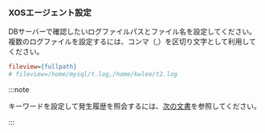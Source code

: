 ### XOSエージェント設定

DBサーバーで確認したいログファイルパスとファイル名を設定してください。複数のログファイルを設定するには、コンマ（,）を区切り文字として利用してください。

```ini title='xos.conf'
fileview={fullpath}
# fileview=/home/mysql/t.log,/home/kwlee/t2.log
```

:::note

キーワードを設定して発生履歴を照会するには、[次の文書](file-log-notice)を参照してください。

:::
